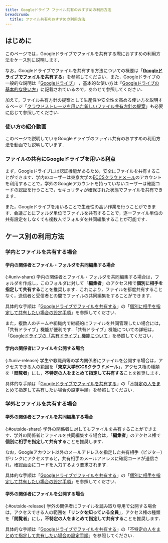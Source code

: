 ```yaml
---
title: Googleドライブ ファイル共有のおすすめの利用方法
breadcrumb:
  title: ファイル共有のおすすめの利用方法
---
```



## はじめに
このページでは，Googleドライブでファイルを共有する際におすすめの利用方法をケース別に説明します．

なお，Googleドライブでファイルを共有する方法についての概要は「**[Googleドライブでファイルを共有する](../share/)**」を参照してください．また，Googleドライブの一般的な説明は「[Googleドライブ](../)」 ，基本的な使い方は「[Googleドライブの基本的な使い方](../basic/)」に記載されているので，あわせて参照してください．

加えて，ファイル共有方針の提案として生産性や安全性を高める使い方を説明するページ「[クラウドストレージを用いた新しいファイル共有方針の提案](/articles/share-policy/)」も必要に応じて参照してください．

### 使い方の紹介動画
このページで説明しているGoogleドライブのファイル共有のおすすめの利用方法を動画でも説明しています．

<YouTube src="https://www.youtube.com/embed/HkEAV69sv4c?si=vGTrqsXfYm0gBdhv" />

### ファイルの共有にGoogleドライブを用いる利点
まず，Googleドライブには認証機能があるため，安全にファイルを共有することができます．学内のユーザーは東京大学の[ECCSクラウドメール](/google/)のアカウントを利用することで，学外のGoogleアカウントを持っていないユーザーは確認コードの認証を行うことで，セキュリティが確保された状態でファイルを共有できます．

また，Googleドライブを用いることで生産性の高い作業を行うことができます．会議ごとにフォルダ単位でファイルを共有することで，逐一ファイル単位の共有設定をしなくても複数人でフォルダを共同編集することが可能です．

## ケース別の利用方法
### 学内とファイルを共有する場合
#### 学内の関係者とファイル・フォルダを共同編集する場合
{:#univ-share}
学内の関係者とファイル・フォルダを共同編集する場合は，フォルダを作成し，このフォルダに対して「**編集者**」のアクセス権で**個別に相手を指定して共有する**ことを推奨します．これにより，ファイルを都度共有することなく，送信者と受信者との間でファイルの共同編集をすることができます．

具体的な手順は「[Googleドライブでファイルを共有する](../share/)」の「[個別に相手を指定して共有したい場合の設定手順](../share/#individual)」を参照してください．

また，複数人のチームや組織内で継続的にファイルを共同管理したい場合には，「共有ドライブ」機能が便利です．「共有ドライブ」機能についての詳細は，「[Googleドライブの「共有ドライブ」機能について](../shared_drive/)」を参照してください．

#### 学内の関係者にファイルを公開する場合
{:#univ-release}
学生や教職員等の学内関係者にファイルを公開する場合は，アクセスできる人の範囲を「**東京大学ECCSクラウドメール**」，アクセス権の種類を「**閲覧者**」にし，**不特定の人をまとめて指定して共有する**ことを推奨します．

具体的な手順は「[Googleドライブでファイルを共有する](../share/)」の「[不特定の人をまとめて指定して共有したい場合の設定手順](../share/#procedure-unspecified)」を参照してください．

### 学外とファイルを共有する場合
#### 学外の関係者とファイルを共同編集する場合
{:#outside-share}
学外の関係者に対してもファイルを共有することができます．学外の関係者とファイルを共同編集する場合は，「**編集者**」のアクセス権で**個別に相手を指定して共有する**ことを推奨します．

なお，Googleアカウント以外のメールアドレスを指定した共有相手（ビジター）がリンクにアクセスすると，共有相手のメールアドレスに確認コードが送信され，確認画面にコードを入力するよう要求されます．

具体的な手順は「[Googleドライブでファイルを共有する](../share/)」の「[個別に相手を指定して共有したい場合の設定手順](../share/#individual)」を参照してください．

#### 学外の関係者にファイルを公開する場合
{:#outside-release}
学外の関係者にファイルを読み取り専用で公開する場合は，アクセスできる人の範囲を「**リンクを知っている全員**」，アクセス権の種類を「**閲覧者**」にし，**不特定の人をまとめて指定して共有する**ことを推奨します．

具体的な手順は「[Googleドライブでファイルを共有する](../share/)」の「[不特定の人をまとめて指定して共有したい場合の設定手順](../share/#procedure-unspecified)」を参照してください．
